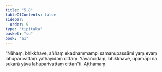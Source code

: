 ```yaml
---
title: "5.8"
tableOfContents: false
sidebar:
  order: 9
type: "tipitaka"
basket: "su"
book: "a1"
---
```



<DynamicBreadcrumb />

<Division number="48" book="a1" bookNo="15" page="9">

<Paragraph number="101" book="a1">
“Nāhaṃ, bhikkhave, aññaṃ ekadhammampi samanupassāmi yaṃ evaṃ lahuparivattaṃ yathayidaṃ cittaṃ. Yāvañcidaṃ, bhikkhave, upamāpi na sukarā yāva lahuparivattaṃ cittan”ti.

</Paragraph>
</Division>

<Paragraph number="102" type="center" book="a1">
Aṭṭhamaṃ.
</Paragraph>